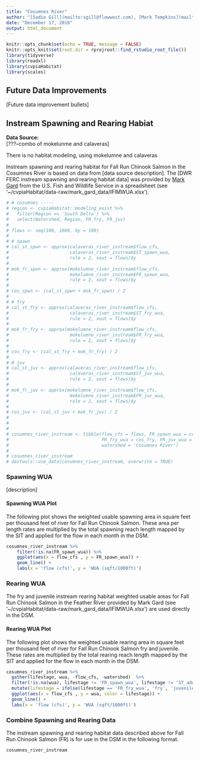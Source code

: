 ```yaml
---
title: "Cosumnes River"
author: "[Sadie Gill](mailto:sgill@flowwest.com), [Mark Tompkins](mailto:mtompkins@flowwest.com)"
date: "December 17, 2018"
output: html_document
---
```


```r
knitr::opts_chunk$set(echo = TRUE, message = FALSE)
knitr::opts_knit$set(root.dir = rprojroot::find_rstudio_root_file())
library(tidyverse)
library(readxl)
library(cvpiaHabitat)
library(scales)

```
## Future Data Improvements
[Future data improvement bullets]

## Instream Spawning and Rearing Habiat

**Data Source:**   
[???--combo of mokelunme and calaveras]

There is no habitat modeling, using mokelumne and calaveras

Instream spawning and rearing habitat for Fall Run Chinook Salmon in the Cosumnes River is based on data from [data source description]. The [DWR FERC instream spawning and rearing habitat data] was provided by [Mark Gard](mailto:mark_gard@fws.gov) from the U.S. Fish and Wildlife Service in a spreadsheet (see '~/cvpiaHabitat/data-raw/mark_gard_data/IFIMWUA.xlsx').

```r
# # cosumnes -----
# region <- cvpiaHabitat::modeling_exist %>%
#   filter(Region == 'South Delta') %>%
#   select(Watershed, Region, FR_fry, FR_juv)
# 
# flows <- seq(100, 1000, by = 100)
# 
# # spawn
# cal_st_spwn <- approx(calaveras_river_instream$flow_cfs, 
#                       calaveras_river_instream$ST_spawn_wua, 
#                       rule = 2, xout = flows)$y
# 
# mok_fr_spwn <- approx(mokelumne_river_instream$flow_cfs, 
#                       mokelumne_river_instream$FR_spawn_wua, 
#                       rule = 2, xout = flows)$y
# 
# cos_spwn <- (cal_st_spwn + mok_fr_spwn) / 2
# 
# # fry
# cal_st_fry <- approx(calaveras_river_instream$flow_cfs, 
#                       calaveras_river_instream$ST_fry_wua, 
#                       rule = 2, xout = flows)$y
# 
# mok_fr_fry <- approx(mokelumne_river_instream$flow_cfs, 
#                       mokelumne_river_instream$FR_fry_wua, 
#                       rule = 2, xout = flows)$y
# 
# cos_fry <- (cal_st_fry + mok_fr_fry) / 2
# 
# # juv
# cal_st_juv <- approx(calaveras_river_instream$flow_cfs, 
#                       calaveras_river_instream$ST_juv_wua, 
#                       rule = 2, xout = flows)$y
# 
# mok_fr_juv <- approx(mokelumne_river_instream$flow_cfs, 
#                       mokelumne_river_instream$FR_juv_wua, 
#                       rule = 2, xout = flows)$y
# 
# cos_juv <- (cal_st_juv + mok_fr_juv) / 2
# 
# 
# 
# cosumnes_river_instream <- tibble(flow_cfs = flows, FR_spawn_wua = cos_spwn, 
#                                   FR_fry_wua = cos_fry, FR_juv_wua = cos_juv,
#                                   watershed = 'Cosumnes River')
# 
# cosumnes_river_instream
# devtools::use_data(cosumnes_river_instream, overwrite = TRUE)
```

### Spawning WUA 
[description]

#### Spawning WUA Plot
The following plot shows the weighted usable spawning area in square feet per thousand feet of river for Fall Run Chinook Salmon. These area per length rates are multiplied by the total spawning reach length mapped by the SIT and applied for the flow in each month in the DSM.

``` r
cosumnes_river_instream %>% 
    filter(!is.na(FR_spawn_wua)) %>%
    ggplot(aes(x = flow_cfs , y = FR_spawn_wua)) +
    geom_line() +
    labs(x = 'flow (cfs)', y = 'WUA (sqft/1000ft)')
```

### Rearing WUA
The fry and juvenile instream rearing habitat weighted usable areas for Fall Run Chinook Salmon in the Feather River provided by Mark Gard (see '~/cvpiaHabitat/data-raw/mark_gard_data/IFIMWUA.xlsx') are used directly in the DSM. 

#### Rearing WUA Plot

The following plot shows the weighted usable rearing area in square feet per thousand feet of river for Fall Run Chinook Salmon fry and juvenile. These rates are multiplied by the total rearing reach length mapped by the SIT and applied for the flow in each month in the DSM.
``` r
cosumnes_river_instream %>% 
  gather(lifestage, wua, -flow_cfs, -watershed)  %>% 
  filter(!is.na(wua), lifestage != 'FR_spawn_wua', lifestage != 'ST_adult_wua') %>%
  mutate(lifestage = ifelse(lifestage == 'FR_fry_wua', 'fry', 'juvenile')) %>% 
  ggplot(aes(x = flow_cfs , y = wua, color = lifestage)) +
  geom_line() +
  labs(x = 'flow (cfs)', y = 'WUA (sqft/1000ft)')
```

### Combine Spawning and Rearing Data
The instream spawning and rearing habitat data described above for Fall Run Chinook Salmon (FR) is for use in the DSM in the following format.
```r
cosumnes_river_instream
```

